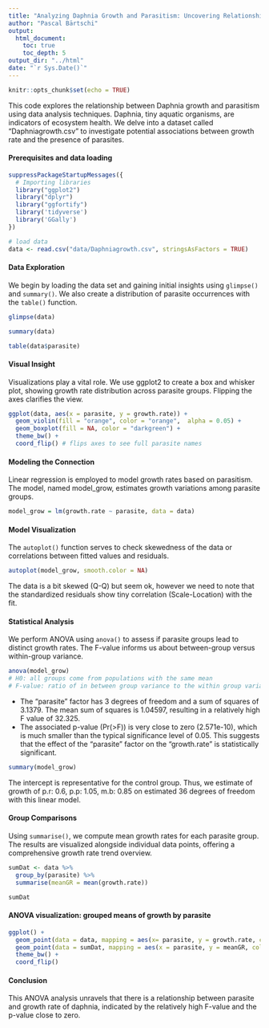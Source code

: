 ```yaml
---
title: "Analyzing Daphnia Growth and Parasitism: Uncovering Relationships with one way ANOVA"
author: "Pascal Bärtschi"
output: 
  html_document:
    toc: true
    toc_depth: 5
output_dir: "../html"
date: "`r Sys.Date()`"
---
```


```r
knitr::opts_chunk$set(echo = TRUE)
```



This code explores the relationship between Daphnia growth and parasitism using data analysis techniques. Daphnia, tiny aquatic organisms, are indicators of ecosystem health. We delve into a dataset called "Daphniagrowth.csv" to investigate potential associations between growth rate and the presence of parasites.

#### Prerequisites and data loading
```r
suppressPackageStartupMessages({
  # Importing libraries
  library("ggplot2")
  library("dplyr")
  library("ggfortify")
  library('tidyverse')
  library('GGally')
})

# load data
data <- read.csv("data/Daphniagrowth.csv", stringsAsFactors = TRUE)

```


#### Data Exploration

We begin by loading the data set and gaining initial insights using `glimpse()` and `summary()`. We also create a distribution of parasite occurrences with the `table()` function.

```r
glimpse(data)
```


```r
summary(data)
```


```r
table(data$parasite)
```

#### Visual Insight

Visualizations play a vital role. We use ggplot2 to create a box and whisker plot, showing growth rate distribution across parasite groups. Flipping the axes clarifies the view.

```r
ggplot(data, aes(x = parasite, y = growth.rate)) + 
  geom_violin(fill = "orange", color = "orange",  alpha = 0.05) +
  geom_boxplot(fill = NA, color = "darkgreen") +
  theme_bw() + 
  coord_flip() # flips axes to see full parasite names 
```


#### Modeling the Connection

Linear regression is employed to model growth rates based on parasitism. The model, named model_grow, estimates growth variations among parasite groups.

```r
model_grow = lm(growth.rate ~ parasite, data = data)
```



#### Model Visualization

The `autoplot()` function serves to check skewedness of the data or correlations between fitted values and residuals.

```r
autoplot(model_grow, smooth.color = NA)
```
The data is a bit skewed (Q-Q) but seem ok, however we need to note that the standardized residuals show tiny correlation (Scale-Location) with the fit.

#### Statistical Analysis

We perform ANOVA using `anova()` to assess if parasite groups lead to distinct growth rates. The F-value informs us about between-group versus within-group variance.

```r
anova(model_grow)
# H0: all groups come from populations with the same mean
# F-value: ratio of in between group variance to the within group variance
```
* The "parasite" factor has 3 degrees of freedom and a sum of squares of 3.1379. The mean sum of squares is 1.04597,        resulting in a relatively high F value of 32.325.
* The associated p-value (Pr(>F)) is very close to zero (2.571e-10), which is much smaller than the typical significance    level of 0.05. This suggests that the effect of the "parasite" factor on the "growth.rate" is statistically significant.


```r
summary(model_grow)
```

The intercept is representative for the control group. Thus, we estimate of growth of p.r: 0.6, p.p: 1.05, m.b: 0.85
on estimated 36 degrees of freedom with this linear model.

#### Group Comparisons

Using `summarise()`, we compute mean growth rates for each parasite group. The results are visualized alongside individual data points, offering a comprehensive growth rate trend overview.



```r
sumDat <- data %>%
  group_by(parasite) %>%
  summarise(meanGR = mean(growth.rate))

sumDat
```



#### ANOVA visualization: grouped means of growth by parasite

```r
ggplot() +
  geom_point(data = data, mapping = aes(x= parasite, y = growth.rate, color = parasite)) +
  geom_point(data = sumDat, mapping = aes(x = parasite, y = meanGR, color = parasite), size= 3) + 
  theme_bw() +
  coord_flip()

```
#### Conclusion

This ANOVA analysis unravels that there is a relationship between parasite and growth rate of daphnia, indicated by the relatively high F-value and the p-value close to zero.




